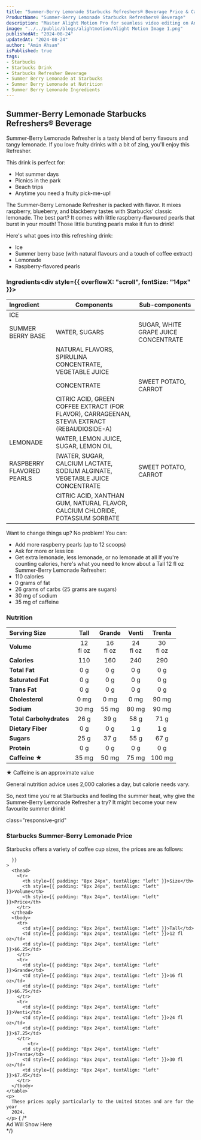 ```yaml
---
title: "Summer-Berry Lemonade Starbucks Refreshers® Beverage Price & Calories"
ProductName: "Summer-Berry Lemonade Starbucks Refreshers® Beverage" 
description: "Master Alight Motion Pro for seamless video editing on Android, iOS, and Tablets with our ultimate guide, unlocking advanced features and elevating your skills in 2024!"
image: "../../public/blogs/alightmotion/Alight Motion Image 1.png"
publishedAt: "2024-08-24"
updatedAt: "2024-08-24"
author: "Amin Ahsan"
isPublished: true
tags:
- Starbucks
- Starbucks Drink
- Starbucks Refresher Beverage
- Summer Berry Lemonade at Starbucks
- Summer Berry Lemonade at Nutrition
- Summer Berry Lemonade Ingredients
---
```


## Summer-Berry Lemonade Starbucks Refreshers® Beverage

Summer-Berry Lemonade Refresher is a tasty blend of berry flavours and tangy lemonade.
If you love fruity drinks with a bit of zing, you'll enjoy this Refresher.

This drink is perfect for:
- Hot summer days
- Picnics in the park
- Beach trips
- Anytime you need a fruity pick-me-up!

The Summer-Berry Lemonade Refresher is packed with flavor. It mixes raspberry, blueberry, and blackberry tastes with Starbucks' classic lemonade.
The best part? It comes with little raspberry-flavoured pearls that burst in your mouth! Those little bursting pearls make it fun to drink!

Here's what goes into this refreshing drink:
- Ice
- Summer berry base (with natural flavours and a touch of coffee extract)
- Lemonade
- Raspberry-flavored pearls



<style jsx>{`
  .table-container {
    overflow-x: auto;
    position: relative;
  }
  .table-container table {
    border-collapse: collapse;
    width: 30%;
  }
  .table-container th,
  .table-container td {
    border: 1px solid #ddd;
    padding: 2px;
    min-width: 30px;
    font-size: 11px;
  }
  .table-container th:first-child,
  .table-container td:first-child {
    position: sticky;
    left: 0;
    background-color: white;
    z-index: 1;
  }
  @media (max-width: 768px) {
    .table-container th:not(:first-child),
    .table-container td:not(:first-child) {
      min-width: 50px;
    }
  }
`}</style>


### Ingredients<div style={{ overflowX: "scroll", fontSize: "14px" }}>
  | Ingredient                         | Components       | Sub-components |
  |:-----------------------------------|------------------|----------------|
  | ICE                                |                  |                | 
  | SUMMER BERRY BASE                  | WATER, SUGARS    | SUGAR, WHITE GRAPE JUICE CONCENTRATE| 
  |                                    |  NATURAL FLAVORS, SPIRULINA CONCENTRATE, VEGETABLE JUICE                |                | 
  |                                    | CONCENTRATE      | SWEET POTATO, CARROT  | 
  |                                    | CITRIC ACID, GREEN COFFEE EXTRACT (FOR FLAVOR), CARRAGEENAN, STEVIA EXTRACT (REBAUDIOSIDE-A)                 |                | 
  | LEMONADE                           | WATER, LEMON JUICE, SUGAR, LEMON OIL  |                | 
  | RASPBERRY FLAVORED PEARLS          | [WATER, SUGAR, CALCIUM LACTATE, SODIUM ALGINATE, VEGETABLE JUICE CONCENTRATE |  SWEET POTATO, CARROT              | 
  |                                    |  CITRIC ACID, XANTHAN GUM, NATURAL FLAVOR, CALCIUM CHLORIDE, POTASSIUM SORBATE                |                | 
 </div>


Want to change things up? No problem! You can:
- Add more raspberry pearls (up to 12 scoops)
- Ask for more or less ice
- Get extra lemonade, less lemonade, or no lemonade at all
If you're counting calories, here's what you need to know about a Tall 12 fl oz Summer-Berry Lemonade Refresher:
- 110 calories
- 0 grams of fat
- 26 grams of carbs (25 grams are sugars)
- 30 mg of sodium
- 35 mg of caffeine

### Nutrition
|  Serving Size	            | Tall           | Grande        | Venti   | Trenta    |
|:--------------------------|:--------------:|:-----------:|:--------:|:--------:|
| **Volume**                | 12 <br/> fl oz | 16 <br/> fl oz |  24 <br/> fl oz | 30 <br/> fl oz |
| **Calories**              | 110            | 160         | 240      | 290      |
| **Total Fat**             | 0 g            | 0 g         | 0 g      | 0 g      |
| **Saturated Fat**         | 0 g            | 0 g         | 0 g      | 0 g      |
| **Trans Fat**             | 0 g            | 0 g         | 0 g      | 0 g      |
| **Cholesterol**           | 0 mg           | 0 mg        | 0 mg     | 90 mg    |
| **Sodium**                | 30 mg           | 55 mg      | 80 mg    | 90 mg    | 
| **Total Carbohydrates**   | 26 g            | 39 g       | 58 g     | 71 g     |
| **Dietary Fiber**         | 0 g            | 0 g         | 1 g      | 1 g      |
| **Sugars**                | 25 g            | 37 g       | 55 g     | 67 g     |
| **Protein**               | 0 g            | 0 g         | 0 g      | 0 g      |
| **Caffeine ★**            | 35 mg          | 50 mg       | 75 mg    | 100 mg   |

★ Caffeine is an approximate value

General nutrition advice uses 2,000 calories a day, but calorie needs vary.

So, next time you're at Starbucks and feeling the summer heat, why give the Summer-Berry Lemonade Refresher a try? It might become your new favourite summer drink!

<style jsx>{`
  @media (min-width: 768px) {
    .responsive-grid {
      display: grid;
      grid-template-columns: 1fr 1fr;
    }
  }
`}</style>

<div
  style={{
    backgroundColor: "#cee3de",
    borderLeft: "3px solid #0c7556",
   padding: "20px",
    paddingTop: "13px", // Add padding to the top
        display: "grid",
        height: "fit-content",
      }} 
      
  class="responsive-grid"

>
  <div>
    <h3>Starbucks Summer-Berry Lemonade Price</h3>
    <p>
      Starbucks offers a variety of coffee cup sizes, the prices are as follows:
    </p>
    <table
      style={{
        backgroundColor: "white",
        width: "100%",
        padding: "20px",
        borderCollapse: "collapse",
            borderRadius: "13px",
        
      }}
    >
      <thead>
        <tr>
          <th style={{ padding: "8px 24px", textAlign: "left" }}>Size</th>
          <th style={{ padding: "8px 24px", textAlign: "left" }}>Volume</th>
          <th style={{ padding: "8px 24px", textAlign: "left" }}>Price</th>
        </tr>
      </thead>
      <tbody>
        <tr>
          <td style={{ padding: "8px 24px", textAlign: "left" }}>Tall</td>
          <td style={{ padding: "8px 24px", textAlign: "left" }}>12 fl oz</td>
          <td style={{ padding: "8px 24px", textAlign: "left" }}>$6.25</td>
        </tr>
        <tr>
          <td style={{ padding: "8px 24px", textAlign: "left" }}>Grande</td>
          <td style={{ padding: "8px 24px", textAlign: "left" }}>16 fl oz</td>
          <td style={{ padding: "8px 24px", textAlign: "left" }}>$6.75</td>
        </tr>
        <tr>
          <td style={{ padding: "8px 24px", textAlign: "left" }}>Venti</td>
          <td style={{ padding: "8px 24px", textAlign: "left" }}>24 fl oz</td>
          <td style={{ padding: "8px 24px", textAlign: "left" }}>$7.25</td>
        </tr>
            <tr>
          <td style={{ padding: "8px 24px", textAlign: "left" }}>Trenta</td>
          <td style={{ padding: "8px 24px", textAlign: "left" }}>30 fl oz</td>
          <td style={{ padding: "8px 24px", textAlign: "left" }}>$7.45</td>
        </tr>
      </tbody>
    </table>
    <p>
      These prices apply particularly to the United States and are for the year
      2024.
    </p>
  </div>
  {  /* <div>Ad Will Show Here</div> */}
  <div></div>
</div>
